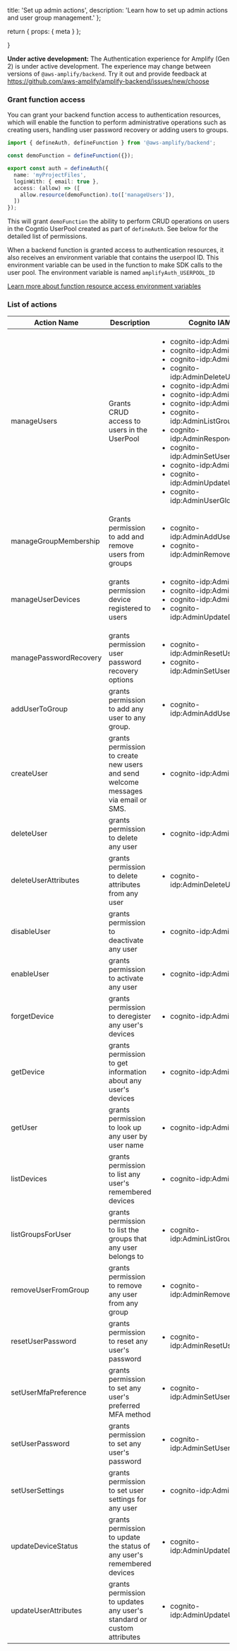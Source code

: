   title: 'Set up admin actions',
  description: 'Learn how to set up admin actions and user group management.'
};

  return {
    props: {
      meta
    }
  };

}

<Callout warning>

**Under active development:** The Authentication experience for Amplify (Gen 2) is under active development. The experience may change between versions of `@aws-amplify/backend`. Try it out and provide feedback at https://github.com/aws-amplify/amplify-backend/issues/new/choose

</Callout>

### Grant function access

You can grant your backend function access to authentication resources, which will enable the function to perform administrative operations such as creating users, handling user password recovery or adding users to groups.

```ts title="amplify/auth/resource.ts"
import { defineAuth, defineFunction } from '@aws-amplify/backend';

const demoFunction = defineFunction({});

export const auth = defineAuth({
  name: 'myProjectFiles',
  loginWith: { email: true },
  access: (allow) => ([
    allow.resource(demoFunction).to(['manageUsers']),
  ])
});
```

This will grant `demoFunction` the ability to perform CRUD operations on users in the Cogntio UserPool created as part of `defineAuth`. See below for the detailed list of permissions.

When a backend function is granted access to authentication resources, it also receives an environment variable that contains the userpool ID. This environment variable can be used in the function to make SDK calls to the user pool. The environment variable is named `amplifyAuth_USERPOOL_ID`

[Learn more about function resource access environment variables](../functions/#resource-access)

### List of actions

|Action Name|Description|Cognito IAM Actions|
|-|-|-|
|manageUsers | Grants CRUD access to users in the UserPool | <ul><li>cognito-idp:AdminConfirmSignUp</li><li>cognito-idp:AdminCreateUser</li><li>cognito-idp:AdminDeleteUser</li><li>cognito-idp:AdminDeleteUserAttributes</li><li>cognito-idp:AdminDisableUser</li><li>cognito-idp:AdminEnableUser</li><li>cognito-idp:AdminGetUser</li><li>cognito-idp:AdminListGroupsForUser</li><li>cognito-idp:AdminRespondToAuthChallenge</li><li>cognito-idp:AdminSetUserMFAPreference</li><li>cognito-idp:AdminSetUserSettings</li><li>cognito-idp:AdminUpdateUserAttributes</li><li>cognito-idp:AdminUserGlobalSignOut</li></ul>|
|manageGroupMembership | Grants permission to add and remove users from groups | <ul><li>cognito-idp:AdminAddUserToGroup</li><li>cognito-idp:AdminRemoveUserFromGroup</li></ul>|
|manageUserDevices | grants permission device registered to users| <ul><li>cognito-idp:AdminForgetDevice</li><li>cognito-idp:AdminGetDevice</li><li>cognito-idp:AdminListDevices</li><li>cognito-idp:AdminUpdateDeviceStatus</li></ul>|
|managePasswordRecovery | grants permission user password recovery options | <ul><li>cognito-idp:AdminResetUserPassword</li><li>cognito-idp:AdminSetUserPassword</li></ul>| 
|addUserToGroup | grants permission to add any user to any group. | <ul><li>cognito-idp:AdminAddUserToGroup</li></ul>
|createUser | grants permission to create new users and send welcome messages via email or SMS. | <ul><li>cognito-idp:AdminCreateUser</li></ul>
|deleteUser | grants permission to delete any user | <ul><li>cognito-idp:AdminDeleteUser</li></ul>
|deleteUserAttributes | grants permission to delete attributes from any user | <ul><li>cognito-idp:AdminDeleteUserAttributes</li></ul>
|disableUser | grants permission to deactivate any user | <ul><li>cognito-idp:AdminDisableUser</li></ul>
|enableUser | grants permission to activate any user | <ul><li>cognito-idp:AdminEnableUser</li></ul>
|forgetDevice | grants permission to deregister any user's devices | <ul><li>cognito-idp:AdminForgetDevice</li></ul>
|getDevice | grants permission to get information about any user's devices | <ul><li>cognito-idp:AdminGetDevice</li></ul>
|getUser | grants permission to look up any user by user name | <ul><li>cognito-idp:AdminGetUser</li></ul>
|listDevices | grants permission to list any user's remembered devices | <ul><li>cognito-idp:AdminListDevices</li></ul>
|listGroupsForUser | grants permission to list the groups that any user belongs to | <ul><li>cognito-idp:AdminListGroupsForUser</li></ul>
|removeUserFromGroup | grants permission to remove any user from any group | <ul><li>cognito-idp:AdminRemoveUserFromGroup</li></ul>
|resetUserPassword | grants permission to reset any user's password | <ul><li>cognito-idp:AdminResetUserPassword</li></ul>
|setUserMfaPreference | grants permission to set any user's preferred MFA method | <ul><li>cognito-idp:AdminSetUserMFAPreference</li></ul>
|setUserPassword | grants permission to set any user's password | <ul><li>cognito-idp:AdminSetUserPassword</li></ul>
|setUserSettings | grants permission to set user settings for any user | <ul><li>cognito-idp:AdminSetUserSettings</li></ul>
|updateDeviceStatus | grants permission to update the status of any user's remembered devices | <ul><li>cognito-idp:AdminUpdateDeviceStatus</li></ul>
|updateUserAttributes | grants permission to updates any user's standard or custom attributes | <ul><li>cognito-idp:AdminUpdateUserAttributes</li></ul>
